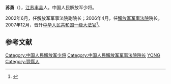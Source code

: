 '''苏勇'''（{{bd|1951年|4月||}}），[[江苏|江苏]][[丰县|丰县]]人。中国人民解放军少将。

2002年6月，任解放军军事法院副院长；2006年4月，任[[解放军军事法院|解放军军事法院]]院长。2007年12月，晋升[[中华人民共和国一级大法官|中华人民共和国一级大法官]]<ref>{{cite news|title=为部队全面建设提供司法保障|url=http://rmfyb.chinacourt.org/paper/html/2010-01/31/content_3486.htm|accessdate=2014-12-05|newspaper=中国法院网|archive-date=2014-12-08|archive-url=https://web.archive.org/web/20141208030746/http://rmfyb.chinacourt.org/paper/html/2010-01/31/content_3486.htm|dead-url=no}}</ref>。

==参考文献==
{{reflist}}
{{start box}}
{{s-mil}}
{{s-before|[[曲大成|曲大成]]<sub>少将</sub>}}
{{s-title|[[中国人民解放军军事法院|中国人民解放军军事法院]]院长|2006年4月29日－2011年8月26日}} 
{{s-after|[[刘季幸|刘季幸]]<sub>少将</sub>}}
{{end box}}
[[Category:中国人民解放军少将|Category:中国人民解放军少将]]
[[Category:中国人民解放军军事法院院长|Category:中国人民解放军军事法院院长]]
[[Category:苏姓|YONG]]
[[Category:豐縣人|Category:豐縣人]]